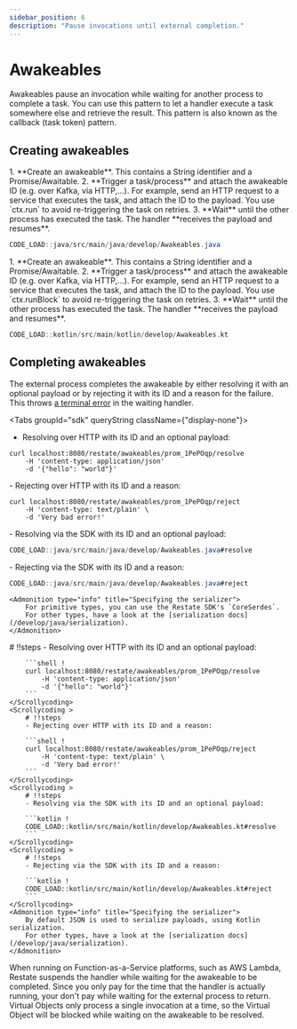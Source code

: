 ```yaml
---
sidebar_position: 6
description: "Pause invocations until external completion."
---
```




# Awakeables

Awakeables pause an invocation while waiting for another process to complete a task.
You can use this pattern to let a handler execute a task somewhere else and retrieve the result.
This pattern is also known as the callback (task token) pattern.

## Creating awakeables
<Tabs groupId="sdk" queryString>
<TabItem value="java" label="Java">
1. **Create an awakeable**. This contains a String identifier and a Promise/Awaitable.
2. **Trigger a task/process** and attach the awakeable ID  (e.g. over Kafka, via HTTP,...).
For example, send an HTTP request to a service that executes the task, and attach the ID to the payload.
You use `ctx.run` to avoid re-triggering the task on retries.
3. **Wait** until the other process has executed the task.
The handler **receives the payload and resumes**.

```java
CODE_LOAD::java/src/main/java/develop/Awakeables.java
```

</TabItem>
<TabItem value="kotlin" label="Kotlin">
1. **Create an awakeable**. This contains a String identifier and a Promise/Awaitable.
2. **Trigger a task/process** and attach the awakeable ID  (e.g. over Kafka, via HTTP,...).
For example, send an HTTP request to a service that executes the task, and attach the ID to the payload.
You use `ctx.runBlock` to avoid re-triggering the task on retries.
3. **Wait** until the other process has executed the task.
The handler **receives the payload and resumes**.

```kotlin
CODE_LOAD::kotlin/src/main/kotlin/develop/Awakeables.kt
```
</TabItem>
</Tabs>

## Completing awakeables

The external process completes the awakeable by either resolving it with an optional payload or by rejecting it
with its ID and a reason for the failure. This throws [a terminal error](/develop/java/error-handling) in the waiting handler.

<Tabs groupId="sdk" queryString className={"display-none"}>
<TabItem value="java" label="Java">
<TextAndCode>
- Resolving over HTTP with its ID and an optional payload:

```shell !result
curl localhost:8080/restate/awakeables/prom_1PePOqp/resolve
    -H 'content-type: application/json'
    -d '{"hello": "world"}'
```
</TextAndCode>
<TextAndCode>
- Rejecting over HTTP with its ID and a reason:

```shell !result
curl localhost:8080/restate/awakeables/prom_1PePOqp/reject
    -H 'content-type: text/plain' \
    -d 'Very bad error!'
```
</TextAndCode>
<TextAndCode >
- Resolving via the SDK with its ID and an optional payload:

```java !result
CODE_LOAD::java/src/main/java/develop/Awakeables.java#resolve
```
</TextAndCode>
<TextAndCode >
- Rejecting via the SDK with its ID and a reason:

```java !result
CODE_LOAD::java/src/main/java/develop/Awakeables.java#reject
```
</TextAndCode>

    <Admonition type="info" title="Specifying the serializer">
        For primitive types, you can use the Restate SDK's `CoreSerdes`.
        For other types, have a look at the [serialization docs](/develop/java/serialization).
    </Admonition>
</TabItem>
<TabItem value="kotlin" label="Kotlin">
    <Scrollycoding >
        # !!steps
        - Resolving over HTTP with its ID and an optional payload:

        ```shell !
        curl localhost:8080/restate/awakeables/prom_1PePOqp/resolve
            -H 'content-type: application/json'
            -d '{"hello": "world"}'
        ```
    </Scrollycoding>
    <Scrollycoding >
        # !!steps
        - Rejecting over HTTP with its ID and a reason:

        ```shell !
        curl localhost:8080/restate/awakeables/prom_1PePOqp/reject
            -H 'content-type: text/plain' \
            -d 'Very bad error!'
        ```
    </Scrollycoding>
    <Scrollycoding >
        # !!steps
        - Resolving via the SDK with its ID and an optional payload:

        ```kotlin !
        CODE_LOAD::kotlin/src/main/kotlin/develop/Awakeables.kt#resolve
        ```
    </Scrollycoding>
    <Scrollycoding >
        # !!steps
        - Rejecting via the SDK with its ID and a reason:

        ```kotlin !
        CODE_LOAD::kotlin/src/main/kotlin/develop/Awakeables.kt#reject
        ```
    </Scrollycoding>
    <Admonition type="info" title="Specifying the serializer">
        By default JSON is used to serialize payloads, using Kotlin serialization.
        For other types, have a look at the [serialization docs](/develop/java/serialization).
    </Admonition>
</TabItem>
</Tabs>

<Admonition type="tip" title="Cost savings on FaaS">
When running on Function-as-a-Service platforms, such as AWS Lambda, Restate suspends the handler while waiting for the awakeable to be completed.
Since you only pay for the time that the handler is actually running, your don't pay while waiting for the external process to return.
</Admonition>

<Admonition type="info" title="Awaiting awakeables in Virtual Objects">
    Virtual Objects only process a single invocation at a time, so the Virtual Object will be blocked while waiting on the awakeable to be resolved.
</Admonition>
